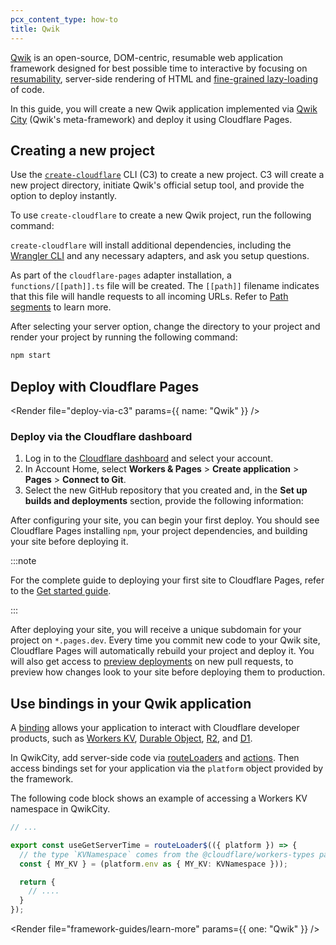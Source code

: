 ```yaml
---
pcx_content_type: how-to
title: Qwik
---
```



[Qwik](https://github.com/builderio/qwik) is an open-source, DOM-centric, resumable web application framework designed for best possible time to interactive by focusing on [resumability](https://qwik.builder.io/docs/concepts/resumable/), server-side rendering of HTML and [fine-grained lazy-loading](https://qwik.builder.io/docs/concepts/progressive/#lazy-loading) of code.

In this guide, you will create a new Qwik application implemented via [Qwik City](https://qwik.builder.io/qwikcity/overview/) (Qwik's meta-framework) and deploy it using Cloudflare Pages.

## Creating a new project

Use the [`create-cloudflare`](https://www.npmjs.com/package/create-cloudflare) CLI (C3) to create a new project. C3 will create a new project directory, initiate Qwik's official setup tool, and provide the option to deploy instantly.

To use `create-cloudflare` to create a new Qwik project, run the following command:

<PackageManagers
	type="create"
	pkg="cloudflare@latest"
	args="my-qwik-app --framework=qwik"
/>

`create-cloudflare` will install additional dependencies, including the [Wrangler CLI](/workers/wrangler/install-and-update/#check-your-wrangler-version) and any necessary adapters, and ask you setup questions.

As part of the `cloudflare-pages` adapter installation, a `functions/[[path]].ts` file will be created. The `[[path]]` filename indicates that this file will handle requests to all incoming URLs. Refer to [Path segments](/pages/functions/routing/#dynamic-routes) to learn more.

After selecting your server option, change the directory to your project and render your project by running the following command:

```sh
npm start
```

<Render file="tutorials-before-you-start" />

<Render file="framework-guides/create-github-repository" />

## Deploy with Cloudflare Pages

<Render file="deploy-via-c3" params={{ name: "Qwik" }} />

### Deploy via the Cloudflare dashboard

1. Log in to the [Cloudflare dashboard](https://dash.cloudflare.com/) and select your account.
2. In Account Home, select **Workers & Pages** > **Create application** > **Pages** > **Connect to Git**.
3. Select the new GitHub repository that you created and, in the **Set up builds and deployments** section, provide the following information:

<PagesBuildPreset framework="qwik" />

After configuring your site, you can begin your first deploy. You should see Cloudflare Pages installing `npm`, your project dependencies, and building your site before deploying it.

:::note

For the complete guide to deploying your first site to Cloudflare Pages, refer to the [Get started guide](/pages/get-started/).

:::

After deploying your site, you will receive a unique subdomain for your project on `*.pages.dev`.
Every time you commit new code to your Qwik site, Cloudflare Pages will automatically rebuild your project and deploy it. You will also get access to [preview deployments](/pages/configuration/preview-deployments/) on new pull requests, to preview how changes look to your site before deploying them to production.

## Use bindings in your Qwik application

A [binding](/pages/functions/bindings/) allows your application to interact with Cloudflare developer products, such as [Workers KV](/kv/concepts/how-kv-works/), [Durable Object](/durable-objects/), [R2](/r2/), and [D1](https://blog.cloudflare.com/introducing-d1/).

In QwikCity, add server-side code via [routeLoaders](https://qwik.builder.io/qwikcity/route-loader/) and [actions](https://qwik.builder.io/qwikcity/action/). Then access bindings set for your application via the `platform` object provided by the framework.

The following code block shows an example of accessing a Workers KV namespace in QwikCity.

```typescript null {4,5}
// ...

export const useGetServerTime = routeLoader$(({ platform }) => {
  // the type `KVNamespace` comes from the @cloudflare/workers-types package
  const { MY_KV } = (platform.env as { MY_KV: KVNamespace }));

  return {
    // ....
  }
});
```

<Render file="framework-guides/learn-more" params={{ one: "Qwik" }} />
